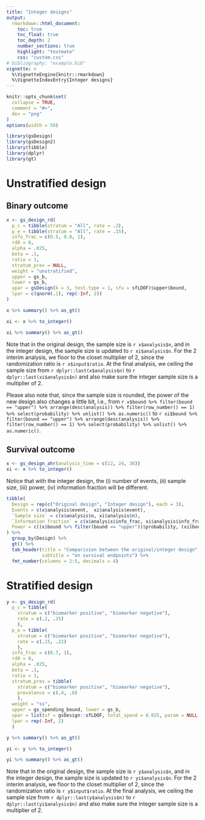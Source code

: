 ```yaml
---
title: "Integer designs"
output:
  rmarkdown::html_document:
    toc: true
    toc_float: true
    toc_depth: 2
    number_sections: true
    highlight: "textmate"
    css: "custom.css"
# bibliography: "example.bib"
vignette: >
  %\VignetteEngine{knitr::rmarkdown}
  %\VignetteIndexEntry{Integer designs}
---
```


```r
knitr::opts_chunk$set(
  collapse = TRUE,
  comment = "#>",
  dev = "png"
)
options(width = 58)
```

```r
library(gsDesign)
library(gsDesign2)
library(tibble)
library(dplyr)
library(gt)
```

# Unstratified design

## Binary outcome
```r
x <- gs_design_rd(
  p_c = tibble(stratum = "All", rate = .2),
  p_e = tibble(stratum = "All", rate = .15),
  info_frac = c(0.5, 0.8, 1),
  rd0 = 0,
  alpha = .025,
  beta = .1,
  ratio = 1,
  stratum_prev = NULL,
  weight = "unstratified",
  upper = gs_b,
  lower = gs_b,
  upar = gsDesign(k = 3, test.type = 1, sfu = sfLDOF)$upper$bound,
  lpar = c(qnorm(.1), rep(-Inf, 2))
)

x %>% summary() %>% as_gt()
```

```r
xi <- x %>% to_integer()

xi %>% summary() %>% as_gt()
```

Note that in the original design, the sample size is `r x$analysis$n`, and in the integer design, the sample size is updated to `r xi$analysis$n`. For the 2 interim analysis, we floor to the closet multiplier of 2, since the randomization ratio is `r x$input$ratio`. At the final analysis, we ceiling the sample size from `r dplyr::last(x$analysis$n)` to `r dplyr::last(xi$analysis$n)` and also make sure the integer sample size is a multiplier of 2.

Please also note that, since the sample size is rounded, the power of the new design also changes a little bit, i.e., from `r x$bound %>% filter(bound == "upper") %>% arrange(desc(analysis)) %>% filter(row_number() == 1) %>% select(probability) %>% unlist() %>% as.numeric()` to `r xi$bound %>% filter(bound == "upper") %>% arrange(desc(analysis)) %>% filter(row_number() == 1) %>% select(probability) %>% unlist() %>% as.numeric()`.

## Survival outcome
```r
x <- gs_design_ahr(analysis_time = c(12, 24, 36))
xi <- x %>% to_integer()
```

Notice that with the integer design, the (i) number of events, (ii) sample size, (iii) power, (iv) information fraction will be different.

```r
tibble(
  Design = rep(c("Original design", "Integer design"), each = 3),
  Events = c(x$analysis$event,  xi$analysis$event),
  `Sample size` = c(x$analysis$n, xi$analysis$n),
  `Information fraction` = c(x$analysis$info_frac, xi$analysis$info_frac),
  Power = c((x$bound %>% filter(bound == "upper"))$probability, (xi$bound %>% filter(bound == "upper"))$probability)
) %>% 
  group_by(Design) %>% 
  gt() %>% 
  tab_header(title = "Comparision between the original/integer design",
             subtitle = "on survival endpoints") %>% 
  fmt_number(columns = 2:5, decimals = 4)
```


# Stratified design

```r
y <- gs_design_rd(
  p_c = tibble(
    stratum = c("biomarker positive", "biomarker negative"),
    rate = c(.2, .25)
    ),
  p_e = tibble(
    stratum = c("biomarker positive", "biomarker negative"),
    rate = c(.15, .22)
    ),
  info_frac = c(0.7, 1),
  rd0 = 0,
  alpha = .025,
  beta = .1,
  ratio = 1,
  stratum_prev = tibble(
    stratum = c("biomarker positive", "biomarker negative"),
    prevalence = c(.4, .6)
    ),
  weight = "ss",
  upper = gs_spending_bound, lower = gs_b,
  upar = list(sf = gsDesign::sfLDOF, total_spend = 0.025, param = NULL, timing = NULL),
  lpar = rep(-Inf, 2)
  )

y %>% summary() %>% as_gt()
```

```r
yi <- y %>% to_integer()

yi %>% summary() %>% as_gt()
```

Note that in the original design, the sample size is `r y$analysis$n`, and in the integer design, the sample size is updated to `r yi$analysis$n`. For the 2 interim analysis, we floor to the closet multiplier of 2, since the randomization ratio is `r y$input$ratio`. At the final analysis, we ceiling the sample size from `r dplyr::last(y$analysis$n)` to `r dplyr::last(yi$analysis$n)` and also make sure the integer sample size is a multiplier of 2.
